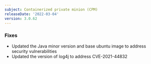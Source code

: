 ```yaml
---
subject: Containerized private minion (CPM)
releaseDate: '2022-03-04'
version: 3.0.62
---
```


### Fixes

* Updated the Java minor version and base ubuntu image to address security vulnerabilities
* Updated the version of log4j to address CVE-2021-44832
